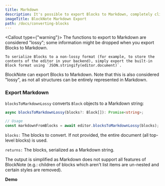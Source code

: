 ```yaml
---
title: Markdown
description: It's possible to export Blocks to Markdown, completely client-side.
imageTitle: BlockNote Markdown Export
path: /docs/converting-blocks
---
```


<Callout type={"warning"}>
    The functions to export to Markdown are considered "lossy"; some information might be dropped when you export Blocks to Markdown.

    To serialize Blocks to a non-lossy format (for example, to store the contents of the editor in your backend), simply export the built-in Block format using `JSON.stringify(editor.document)`.

</Callout>

BlockNote can export Blocks to Markdown. Note that this is also considered "lossy", as not all structures can be entirely represented in Markdown.

### Export Markdown

`blocksToMarkdownLossy` converts `Block` objects to a Markdown string:

```typescript
async blocksToMarkdownLossy(blocks?: Block[]): Promise<string>;

// Usage
const markdownFromBlocks = await editor.blocksToMarkdownLossy(blocks);
```

`blocks:` The blocks to convert. If not provided, the entire document (all top-level blocks) is used.

`returns:` The blocks, serialized as a Markdown string.

The output is simplified as Markdown does not support all features of BlockNote (e.g.: children of blocks which aren't list items are un-nested and certain styles are removed).

**Demo**

<Example name="interoperability/converting-blocks-to-md" />
